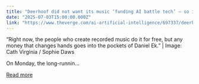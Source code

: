 ```yaml
---
title: "Deerhoof did not want its music ‘funding AI battle tech’ — so it ditched Spotify"
date: "2025-07-03T15:00:00.000Z"
link: "https://www.theverge.com/ai-artificial-intelligence/697337/deerhoof-greg-saunier-spotify-ai"
---
```


“Right now, the people who create recorded music do it for free, but any money that changes hands goes into the pockets of Daniel Ek.” | Image: Cath Virginia / Sophie Daws	

On Monday, the long-runnin...

[Read more](https://www.theverge.com/ai-artificial-intelligence/697337/deerhoof-greg-saunier-spotify-ai)
